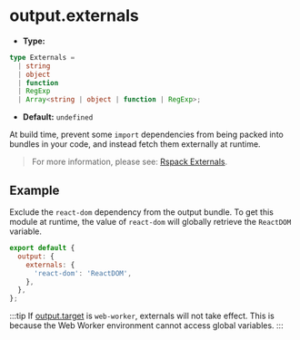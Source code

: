 # output.externals

- **Type:**

```ts
type Externals =
  | string
  | object
  | function
  | RegExp
  | Array<string | object | function | RegExp>;
```

- **Default:** `undefined`

At build time, prevent some `import` dependencies from being packed into bundles in your code, and instead fetch them externally at runtime.

> For more information, please see: [Rspack Externals](https://rspack.rs/config/externals).

## Example

Exclude the `react-dom` dependency from the output bundle. To get this module at runtime, the value of `react-dom` will globally retrieve the `ReactDOM` variable.

```js
export default {
  output: {
    externals: {
      'react-dom': 'ReactDOM',
    },
  },
};
```

:::tip
If [output.target](/config/output/target) is `web-worker`, externals will not take effect. This is because the Web Worker environment cannot access global variables.
:::
